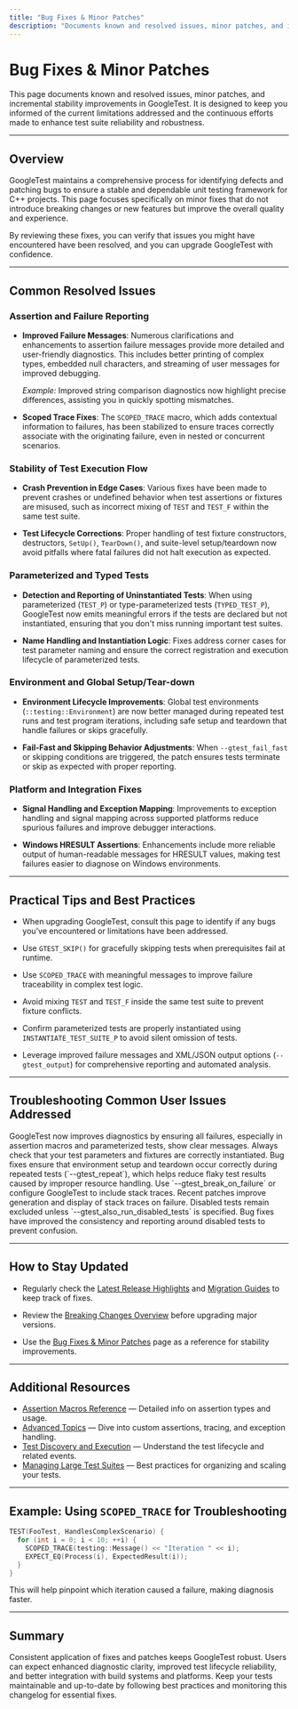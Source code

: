 ```yaml
---
title: "Bug Fixes & Minor Patches"
description: "Documents known and resolved issues, minor patches, and incremental stability improvements, allowing users to verify current limitations are addressed and improve test suite reliability."
---
```


# Bug Fixes & Minor Patches

This page documents known and resolved issues, minor patches, and incremental stability improvements in GoogleTest. It is designed to keep you informed of the current limitations addressed and the continuous efforts made to enhance test suite reliability and robustness.

---

## Overview

GoogleTest maintains a comprehensive process for identifying defects and patching bugs to ensure a stable and dependable unit testing framework for C++ projects. This page focuses specifically on minor fixes that do not introduce breaking changes or new features but improve the overall quality and experience.

By reviewing these fixes, you can verify that issues you might have encountered have been resolved, and you can upgrade GoogleTest with confidence.

---

## Common Resolved Issues

### Assertion and Failure Reporting

- **Improved Failure Messages**: Numerous clarifications and enhancements to assertion failure messages provide more detailed and user-friendly diagnostics. This includes better printing of complex types, embedded null characters, and streaming of user messages for improved debugging.
  
  *Example:* Improved string comparison diagnostics now highlight precise differences, assisting you in quickly spotting mismatches.

- **Scoped Trace Fixes**: The `SCOPED_TRACE` macro, which adds contextual information to failures, has been stabilized to ensure traces correctly associate with the originating failure, even in nested or concurrent scenarios.

### Stability of Test Execution Flow

- **Crash Prevention in Edge Cases**: Various fixes have been made to prevent crashes or undefined behavior when test assertions or fixtures are misused, such as incorrect mixing of `TEST` and `TEST_F` within the same test suite.

- **Test Lifecycle Corrections**: Proper handling of test fixture constructors, destructors, `SetUp()`, `TearDown()`, and suite-level setup/teardown now avoid pitfalls where fatal failures did not halt execution as expected.

### Parameterized and Typed Tests

- **Detection and Reporting of Uninstantiated Tests**: When using parameterized (`TEST_P`) or type-parameterized tests (`TYPED_TEST_P`), GoogleTest now emits meaningful errors if the tests are declared but not instantiated, ensuring that you don't miss running important test suites.

- **Name Handling and Instantiation Logic**: Fixes address corner cases for test parameter naming and ensure the correct registration and execution lifecycle of parameterized tests.

### Environment and Global Setup/Tear-down

- **Environment Lifecycle Improvements**: Global test environments (`::testing::Environment`) are now better managed during repeated test runs and test program iterations, including safe setup and teardown that handle failures or skips gracefully.

- **Fail-Fast and Skipping Behavior Adjustments**: When `--gtest_fail_fast` or skipping conditions are triggered, the patch ensures tests terminate or skip as expected with proper reporting.

### Platform and Integration Fixes

- **Signal Handling and Exception Mapping**: Improvements to exception handling and signal mapping across supported platforms reduce spurious failures and improve debugger interactions.

- **Windows HRESULT Assertions**: Enhancements include more reliable output of human-readable messages for HRESULT values, making test failures easier to diagnose on Windows environments.

---

## Practical Tips and Best Practices

- When upgrading GoogleTest, consult this page to identify if any bugs you’ve encountered or limitations have been addressed.

- Use `GTEST_SKIP()` for gracefully skipping tests when prerequisites fail at runtime.

- Use `SCOPED_TRACE` with meaningful messages to improve failure traceability in complex test logic.

- Avoid mixing `TEST` and `TEST_F` inside the same test suite to prevent fixture conflicts.

- Confirm parameterized tests are properly instantiated using `INSTANTIATE_TEST_SUITE_P` to avoid silent omission of tests.

- Leverage improved failure messages and XML/JSON output options (`--gtest_output`) for comprehensive reporting and automated analysis.

---

## Troubleshooting Common User Issues Addressed

<AccordionGroup title="Troubleshooting Bug Fixes and Minor Patches">
<Accordion title="Why are some failures missing detailed messages or failing silently?">
GoogleTest now improves diagnostics by ensuring all failures, especially in assertion macros and parameterized tests, show clear messages. Always check that your test parameters and fixtures are correctly instantiated.
</Accordion>
<Accordion title="How to handle flaky tests during repeated runs?">
Bug fixes ensure that environment setup and teardown occur correctly during repeated tests (`--gtest_repeat`), which helps reduce flaky test results caused by improper resource handling.
</Accordion>
<Accordion title="Can I debug assertion failures with enhanced stack traces?">
Use `--gtest_break_on_failure` or configure GoogleTest to include stack traces. Recent patches improve generation and display of stack traces on failure.
</Accordion>
<Accordion title="Why is my disabled test running unexpectedly?">
Disabled tests remain excluded unless `--gtest_also_run_disabled_tests` is specified. Bug fixes have improved the consistency and reporting around disabled tests to prevent confusion.
</Accordion>
</AccordionGroup>

---

## How to Stay Updated

- Regularly check the [Latest Release Highlights](./changelog-latest) and [Migration Guides](./migration-guides) to keep track of fixes.

- Review the [Breaking Changes Overview](./breaking-changes) before upgrading major versions.

- Use the [Bug Fixes & Minor Patches](./bug-fixes-patches) page as a reference for stability improvements.

---

## Additional Resources

- [Assertion Macros Reference](../reference/assertions.md) — Detailed info on assertion types and usage.
- [Advanced Topics](../advanced.md) — Dive into custom assertions, tracing, and exception handling.
- [Test Discovery and Execution](../concepts/core-architecture/test-discovery-lifecycle.md) — Understand the test lifecycle and related events.
- [Managing Large Test Suites](../guides/integration-and-patterns/organizing-large-test-suites.md) — Best practices for organizing and scaling your tests.

---

## Example: Using `SCOPED_TRACE` for Troubleshooting

```cpp
TEST(FooTest, HandlesComplexScenario) {
  for (int i = 0; i < 10; ++i) {
    SCOPED_TRACE(testing::Message() << "Iteration " << i);
    EXPECT_EQ(Process(i), ExpectedResult(i));
  }
}
```

This will help pinpoint which iteration caused a failure, making diagnosis faster.

---

## Summary

Consistent application of fixes and patches keeps GoogleTest robust. Users can expect enhanced diagnostic clarity, improved test lifecycle reliability, and better integration with build systems and platforms. Keep your tests maintainable and up-to-date by following best practices and monitoring this changelog for essential fixes.
